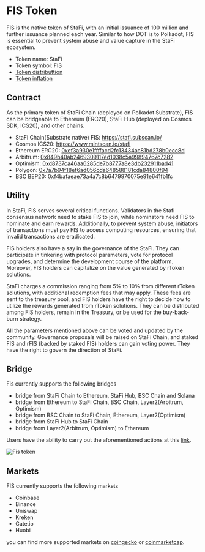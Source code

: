 # FIS Token

FIS is the native token of StaFi, with an initial issuance of 100 million and further issuance planned each year. Similar to how DOT is to Polkadot, FIS is essential to prevent system abuse and value capture in the StaFi ecosystem.

- Token name: StaFi
- Token symbol: FIS 
- [Token distributtion](/stafichain/#token-distribution)
- [Token inflation](/stafichain/tokenomics/#inflation)

## Contract

As the primary token of StaFi Chain (deployed on Polkadot Substrate), FIS can be bridgeable to Ethereum (ERC20), StaFi Hub (deployed on Cosmos SDK, ICS20), and other chains.

- StaFi Chain(Substrate native) FIS: https://stafi.subscan.io/
- Cosmos ICS20: https://www.mintscan.io/stafi
- Ethereum ERC20: [0xef3a930e1ffffacd2fc13434ac81bd278b0ecc8d](https://etherscan.io/address/0xef3a930e1ffffacd2fc13434ac81bd278b0ecc8d)
- Arbitrum: [0x849b40ab2469309117ed1038c5a99894767c7282](https://arbiscan.io/token/0x849b40ab2469309117ed1038c5a99894767c7282)
- Optimism: [0xd8737ca46aa6285de7b8777a8e3db232911bad41](https://optimistic.etherscan.io/token/0xd8737ca46aa6285de7b8777a8e3db232911bad41)
- Polygon: [0x7a7b94f18ef6ad056cda648588181cda84800f94](https://polygonscan.com/token/0x7a7b94f18ef6ad056cda648588181cda84800f94)
- BSC BEP20: [0xf4bafaeae73a4a7c8b6479970075e91e641fb1fc](https://bscscan.com/token/0xf4bafaeae73a4a7c8b6479970075e91e641fb1fc)

## Utility

In StaFi, FIS serves several critical functions. Validators in the Stafi consensus network need to stake FIS to join, while nominators need FIS to nominate and earn rewards. Additionally, to prevent system abuse, initiators of transactions must pay FIS to access computing resources, ensuring that invalid transactions are eradicated.

FIS holders also have a say in the governance of the StaFi. They can participate in tinkering with protocol parameters, vote for protocol upgrades, and determine the development course of the platform. Moreover, FIS holders can capitalize on the value generated by rToken solutions.

StaFi charges a commission ranging from 5% to 10% from different rToken solutions, with additional redemption fees that may apply. These fees are sent to the treasury pool, and FIS holders have the right to decide how to utilize the rewards generated from rToken solutions. They can be distributed among FIS holders, remain in the Treasury, or be used for the buy-back-burn strategy.

All the parameters mentioned above can be voted and updated by the community. Governance proposals will be raised on StaFi Chain, and staked FIS and rFIS (backed by staked FIS) holders can gain voting power. They have the right to govern the direction of StaFi.

## Bridge

Fis currently supports the following bridges
- bridge from StaFi Chain to Ethereum, StaFi Hub, BSC Chain and Solana
- bridge from Ethereum to StaFi Chain, BSC Chain, Layer2(Arbitrum, Optimism)
- bridge from BSC Chain to StaFi Chain, Ethereum, Layer2(Optimism)
- bridge from StaFi Hub to StaFi Chain
- bridge from Layer2(Arbitrum, Optimism) to Ethereum

Users have the ability to carry out the aforementioned actions at this [link](https://app.stafi.io/gallery/polkadot/FIS?tab=bridge&srcTokenStandard=ICS20&dstTokenStandard=Native&tokenName=FIS).

![Fis token](/image/fistoken_1.png)

## Markets

FIS currently supports the following markets
- Coinbase
- Binance
- Uniswap
- Kreken
- Gate.io
- Huobi

you can find more supported markets on [coingecko](https://www.coingecko.com/en/coins/stafi#markets) or [coinmarketcap](https://coinmarketcap.com/currencies/stafi/).